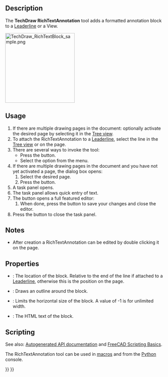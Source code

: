 <languages/>

{{Docnav
|[[TechDraw_LeaderLine|LeaderLine]]
|[[TechDraw_CosmeticVertex|CosmeticVertex]]
|[[TechDraw_Workbench|TechDraw]]
|IconL=TechDraw_LeaderLine.svg
|IconR=TechDraw_CosmeticVertex.svg
|IconC=Workbench_TechDraw.svg
}}

{{GuiCommand
|Name=TechDraw RichTextAnnotation
|MenuLocation=TechDraw → Annotations → Insert Rich Text Annotations
|Workbenches=[[TechDraw_Workbench|TechDraw]]
|Version=0.19
|SeeAlso=[[TechDraw_Annotation|TechDraw Annotation]]
}}

==Description==

The '''TechDraw RichTextAnnotation''' tool adds a formatted annotation block to a [[TechDraw_LeaderLine|Leaderline]] or a View.

[[Image:TechDraw_RichTextBlock_sample.png|220px]]
{{Caption|Stand alone RichTextAnnotation}}

==Usage==

# If there are multiple drawing pages in the document: optionally activate the desired page by selecting it in the [[Tree_view|Tree view]].
# To attach the RichTextAnnotation to a [[TechDraw_LeaderLine|Leaderline]], select the line in the [[Tree_view|Tree view]] or on the page.
# There are several ways to invoke the tool:
#* Press the {{Button|[[Image:TechDraw_RichTextAnnotation.svg|16px]] [[TechDraw_RichTextAnnotation|Insert Rich Text Annotation]]}} button.
#* Select the {{MenuCommand|TechDraw → Annotations → [[Image:TechDraw_RichTextAnnotation.svg|16px]] Insert Rich Text Annotation}} option from the menu.
# If there are multiple drawing pages in the document and you have not yet activated a page, the {{MenuCommand|Page Chooser}} dialog box opens:
## Select the desired page.
## Press the {{Button|OK}} button.
# A task panel opens.
# The task panel allows quick entry of text.
# The {{Button|Start Rich Text Editor}} button opens a full featured editor:
## When done, press the {{Button|[[Image:Document-save.svg|16px]]}} button to save your changes and close the editor.
# Press the {{Button|OK}} button to close the task panel.

==Notes==

* After creation a RichTextAnnotation can be edited by double clicking it on the page.

==Properties==

* {{PropertyData|X,Y}}: The location of the block. Relative to the end of the line if attached to a [[TechDraw_LeaderLine|Leaderline]], otherwise this is the position on the page.
* {{PropertyData|ShowFrame}}: Draws an outline around the block.
* {{PropertyData|MaxWidth}}: Limits the horizontal size of the block. A value of -1 is for unlimited width.
* {{PropertyData|AnnoText}}: The HTML text of the block.

==Scripting==

See also: [https://freecad.github.io/SourceDoc/ Autogenerated API documentation] and [[FreeCAD_Scripting_Basics|FreeCAD Scripting Basics]].

The RichTextAnnotation tool can be used in [[Macros|macros]] and from the [[Python|Python]] console.

{{Code|code=
myPage = FreeCAD.ActiveDocument().Page
myBase = FreeCAD.ActiveDocument().View
blockObj = FreeCAD.ActiveDocument.addObject('TechDraw::DrawRichAnno','DrawRichAnno')
FreeCAD.activeDocument().myPage.addView(blockObj)
blockObj.X = 5
blockObj.Y = 5
blockObj.AnnoText = myHTMLText
}}


{{Docnav
|[[TechDraw_LeaderLine|LeaderLine]]
|[[TechDraw_CosmeticVertex|CosmeticVertex]]
|[[TechDraw_Workbench|TechDraw]]
|IconL=TechDraw_LeaderLine.svg
|IconR=TechDraw_CosmeticVertex.svg
|IconC=Workbench_TechDraw.svg
}}

{{TechDraw Tools navi{{#translation:}}}}
{{Userdocnavi{{#translation:}}}}
{{clear}}